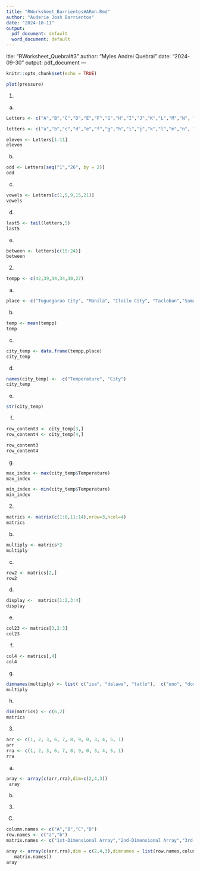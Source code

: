 ```yaml
---
title: "RWorksheet_Barrientos#ARmn.Rmd"
author: "Auderie Josh Barrientos"
date: "2024-10-11"
output:
  pdf_document: default
  word_document: default
---
```


itle: "RWorksheet_Quebral#3"
author: "Myles Andrei Quebral"
date: "2024-09-30"
output: pdf_document
---

```r
knitr::opts_chunk$set(echo = TRUE)
```



```r
plot(pressure)
```

1.
a.
```r
Letters <- c("A","B","C","D","E","F","G","H","I","J","K","L","M","N", "O","P","Q","R","S","T","U","V","W","X","Y","Z")

letters <- c("a","b","c","d","e","f","g","h","i","j","k","l","m","n", "o","p","q","r","s","t","u","v","w","x","y","z")
```

```r
eleven <- Letters[1:11]
eleven
```

b.
```r
odd <- Letters[seq("1","26", by = 2)]
odd
```

c.
```r
vowels <- Letters[c(1,5,9,15,21)]
vowels
```
d.
```r
last5 <- tail(letters,5)
last5
```
e.
```r
between <- letters[c(15:24)]
between
```
2.

```r

tempp <- c(42,39,34,34,30,27)
```
a.
```r

place <- c("Tuguegarao City", "Manila", "Iloilo City", "Tacloban","Samal Island", "Davao City")
```
b.
```r

temp <- mean(tempp)
temp
```
c.
```r

city_temp <- data.frame(tempp,place)
city_temp
```

d.
```r
names(city_temp) <-  c("Temperature", "City") 
city_temp
```
e.
```r

str(city_temp)
```


f.
```r

row_content3 <- city_temp[3,]
row_content4 <- city_temp[4,]

row_content3
row_content4

```

g.
```r

max_index <- max(city_temp$Temperature)
max_index

min_index <- min(city_temp$Temperature)
min_index
```
2.
```r

matrics <- matrix(c(1:8,11:14),nrow=3,ncol=4)
matrics
```

b.
```r

multiply <- matrics*2
multiply
```
c.
```r

row2 <- matrics[2,]
row2
```

d.
```r

display <-  matrics[1:2,3:4]
display
```

e.
```r

col23 <- matrics[3,2:3]
col23

```

f.
```r
col4 <- matrics[,4]
col4

```
g.
```r
dimnames(multiply) <- list( c("isa", "dalawa", "tatlo"),  c("uno", "dos", "tres", "quatro"))
multiply
```

h.
```r
dim(matrics) <- c(6,2)
matrics
```
3.

```r
arr <- c(1, 2, 3, 6, 7, 8, 9, 0, 3, 4, 5, 1)
arr
rra <- c(1, 2, 3, 6, 7, 8, 9, 0, 3, 4, 5, 1)
rra
```
a.


```r
aray <- array(c(arr,rra),dim=c(2,4,3))
 aray
```
b.

3.

C.
```r
column.names <- c("A","B","C","D")
row.names <- c("a","b")
matrix.names <- c("1st-Dimensional Array","2nd-Dimensional Array","3rd-Dimensional Array")

aray <- array(c(arr,rra),dim = c(2,4,3),dimnames = list(row.names,column.names,
   matrix.names))
aray
```
